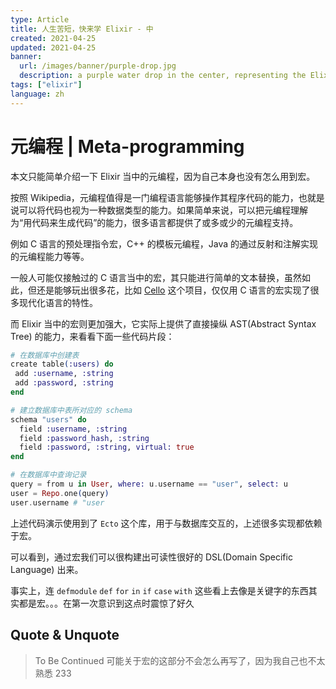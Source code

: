```yaml
---
type: Article
title: 人生苦短，快来学 Elixir - 中
created: 2021-04-25
updated: 2021-04-25
banner:
  url: /images/banner/purple-drop.jpg
  description: a purple water drop in the center, representing the Elixir programming language logo
tags: ["elixir"]
language: zh
---
```


# 元编程 | Meta-programming

本文只能简单介绍一下 Elixir 当中的元编程，因为自己本身也没有怎么用到宏。

按照 Wikipedia，元编程值得是一门编程语言能够操作其程序代码的能力，也就是说可以将代码也视为一种数据类型的能力。如果简单来说，可以把元编程理解为“用代码来生成代码”的能力，很多语言都提供了或多或少的元编程支持。

例如 C 语言的预处理指令宏，C++ 的模板元编程，Java 的通过反射和注解实现的元编程能力等等。

一般人可能仅接触过的 C 语言当中的宏，其只能进行简单的文本替换，虽然如此，但还是能够玩出很多花，比如 [Cello][0] 这个项目，仅仅用 C 语言的宏实现了很多现代化语言的特性。

而 Elixir 当中的宏则更加强大，它实际上提供了直接操纵 AST(Abstract Syntax Tree) 的能力，来看看下面一些代码片段：

```elixir
# 在数据库中创建表
create table(:users) do
 add :username, :string
 add :password, :string
end

# 建立数据库中表所对应的 schema
schema "users" do
  field :username, :string
  field :password_hash, :string
  field :password, :string, virtual: true
end

# 在数据库中查询记录
query = from u in User, where: u.username == "user", select: u
user = Repo.one(query)
user.username # "user
```

上述代码演示使用到了 `Ecto` 这个库，用于与数据库交互的，上述很多实现都依赖于宏。

可以看到，通过宏我们可以很构建出可读性很好的 DSL(Domain Specific Language) 出来。

事实上，连 `defmodule` `def` `for` `in` `if` `case` `with` 这些看上去像是关键字的东西其实都是宏。。。在第一次意识到这点时震惊了好久

## Quote & Unquote

> To Be Continued
> 可能关于宏的这部分不会怎么再写了，因为我自己也不太熟悉 233

[0]: http://libcello.org/
